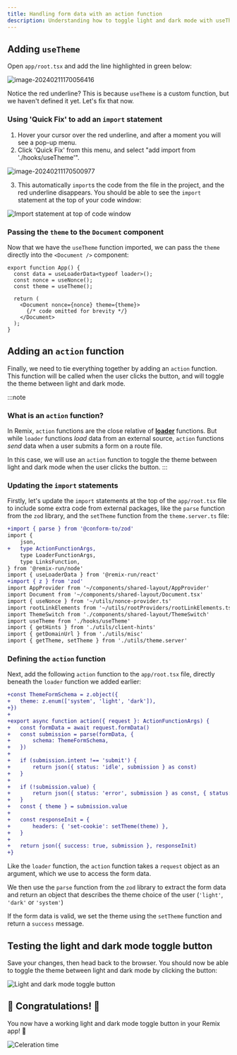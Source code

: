 ```yaml
---
title: Handling form data with an action function
description: Understanding how to toggle light and dark mode with useTheme
---
```


## Adding `useTheme`

Open `app/root.tsx` and add the line highlighted in green below:

![image-20240211170056416](src/assets/png/image-20240211170056416.png)

Notice the red underline? This is because `useTheme` is a custom function, but we haven't defined it yet. Let's fix that now.

### Using 'Quick Fix' to add an `import` statement

1. Hover your cursor over the red underline, and after a moment you will see a pop-up menu.
2. Click 'Quick Fix' from this menu, and select "add import from './hooks/useTheme'".

![image-20240211170500977](src/assets/png/image-20240211170500977.png)

3. This automatically `import`s the code from the file in the project, and the red underline disappears. You should be able to see the `import` statement at the top of your code window:

![Import statement at top of code window](src/assets/png/image-20240211170747133.png)

### Passing the `theme` to the `Document` component

Now that we have the `useTheme` function imported, we can pass the `theme` directly into the `<Document />` component:

```tsx ins="theme={theme}"
export function App() {
  const data = useLoaderData<typeof loader>();
  const nonce = useNonce();
  const theme = useTheme();

  return (
    <Document nonce={nonce} theme={theme}>
      {/* code omitted for brevity */}
    </Document>
  );
}
```

## Adding an `action` function

Finally, we need to tie everything together by adding an `action` function. This function will be called when the user clicks the button, and will toggle the theme between light and dark mode.

:::note

### What is an `action` function?

In Remix, `action` functions are the close relative of [**loader**](/code-monster/guides/light-and-dark-mode/02-adding-a-loader-function) functions. But while `loader` functions _load_ data from an external source, `action` functions _send_ data when a user submits a form on a route file.

In this case, we will use an `action` function to toggle the theme between light and dark mode when the user clicks the button.
:::

### Updating the `import` statements

Firstly, let's update the `import` statements at the top of the `app/root.tsx` file to include some extra code from external packages, like the `parse` function from the `zod` library, and the `setTheme` function from the `theme.server.ts` file:

```diff lang="tsx" title="app/root.tsx" ins=", setTheme"
+import { parse } from '@conform-to/zod'
import {
	json,
+	type ActionFunctionArgs,
	type LoaderFunctionArgs,
	type LinksFunction,
} from '@remix-run/node'
import { useLoaderData } from '@remix-run/react'
+import { z } from 'zod'
import AppProvider from '~/components/shared-layout/AppProvider'
import Document from '~/components/shared-layout/Document.tsx'
import { useNonce } from '~/utils/nonce-provider.ts'
import rootLinkElements from '~/utils/rootProviders/rootLinkElements.ts'
import ThemeSwitch from './components/shared-layout/ThemeSwitch'
import useTheme from './hooks/useTheme'
import { getHints } from './utils/client-hints'
import { getDomainUrl } from './utils/misc'
import { getTheme, setTheme } from './utils/theme.server'
```

### Defining the `action` function

Next, add the following `action` function to the `app/root.tsx` file, directly beneath the `loader` function we added earlier:

```diff lang="tsx" title="app/root.tsx"
+const ThemeFormSchema = z.object({
+	theme: z.enum(['system', 'light', 'dark']),
+})
+
+export async function action({ request }: ActionFunctionArgs) {
+	const formData = await request.formData()
+	const submission = parse(formData, {
+		schema: ThemeFormSchema,
+	})
+
+	if (submission.intent !== 'submit') {
+		return json({ status: 'idle', submission } as const)
+	}
+
+	if (!submission.value) {
+		return json({ status: 'error', submission } as const, { status: 400 })
+	}
+	const { theme } = submission.value
+
+	const responseInit = {
+		headers: { 'set-cookie': setTheme(theme) },
+	}
+
+	return json({ success: true, submission }, responseInit)
+}
```

Like the `loader` function, the `action` function takes a `request` object as an argument, which we use to access the form data.

We then use the `parse` function from the `zod` library to extract the form data and return an object that describes the theme choice of the user (`'light'`, `'dark'` or `'system'`)

If the form data is valid, we set the theme using the `setTheme` function and return a `success` message.

## Testing the light and dark mode toggle button

Save your changes, then head back to the browser. You should now be able to toggle the theme between light and dark mode by clicking the button:

![Light and dark mode toggle button](src/assets/gif/theme-switch-toggle.gif)

## 🎉 Congratulations! 🎉

You now have a working light and dark mode toggle button in your Remix app! 🚀

![Celeration time](https://media.giphy.com/media/13QR26H3cyveg0/giphy.gif)

